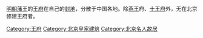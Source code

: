 [[明朝藩王列表|明朝藩王]]的[[王府|王府]]在自己的[[封地|封地]]，分散于中国各地。除[[明成祖|燕王]]府、[[十王府|十王府]]外，无在北京修建王府者。

[[Category:王府|Category:王府]]
[[Category:北京皇家建筑|Category:北京皇家建筑]]
[[Category:北京名人故居|Category:北京名人故居]]